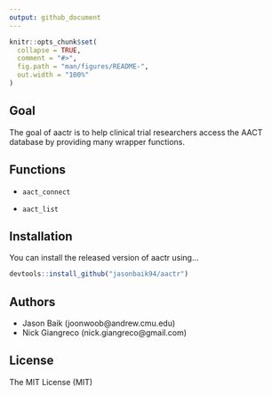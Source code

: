 ```yaml
---
output: github_document
---
```


<!-- README.md is generated from README.Rmd. Please edit that file -->

```r
knitr::opts_chunk$set(
  collapse = TRUE,
  comment = "#>",
  fig.path = "man/figures/README-",
  out.width = "100%"
)
```
## Goal

The goal of aactr is to help clinical trial researchers access the AACT database by providing many wrapper functions.

## Functions

* `aact_connect`

* `aact_list`

## Installation

You can install the released version of aactr using...

``` r
devtools::install_github("jasonbaik94/aactr")
```


## Authors

* Jason Baik (joonwoob@andrew.cmu.edu)
* Nick Giangreco (nick.giangreco@gmail.com)

## License

The MIT License (MIT)
